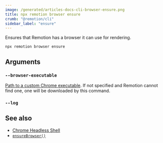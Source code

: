 ```yaml
---
image: /generated/articles-docs-cli-browser-ensure.png
title: npx remotion browser ensure
crumb: "@remotion/cli"
sidebar_label: "ensure"
---
```


Ensures that Remotion has a browser it can use for rendering.

```
npx remotion browser ensure
```

## Arguments

### `--browser-executable`

[Path to a custom Chrome executable](/docs/config#setbrowserexecutable). If not specified and Remotion cannot find one, one will be downloaded by this command.

### `--log`<AvailableFrom v="4.0.137" />

<Options id="log" cli />

## See also

- [Chrome Headless Shell](/docs/miscellaneous/chrome-headless-shell)
- [`ensureBrowser()`](/docs/renderer/ensure-browser)
